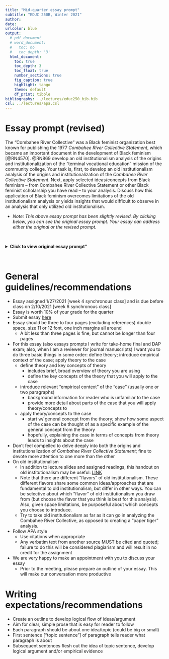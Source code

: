 ```yaml
---
title: "Mid-quarter essay prompt"
subtitle: "EDUC 250B, Winter 2021"
author: 
date: 
urlcolor: blue
output: 
  # pdf_document
  # word_document:
  #   toc: no
  #   toc_depth: '3'
  html_document:
    toc: true
    toc_depth: 3
    toc_float: true
    number_sections: true
    fig_caption: true
    highlight: tango
    theme: default
    df_print: tibble
bibliography: ../lectures/educ250_bib.bib
csl: ../lectures/apa.csl
---
```


# Essay prompt (revised)

<!-- your comment 
The "Combahee River Collective" published the 1977 _Combahee River Collective Statement_, which became an important document in the development of Black feminism. 

-->

The "Combahee River Collective" was a Black feminist organization best known for publishing the 1977 _Combahee River Collective Statement_, which became an important document in the development of Black feminism [@RN4570]. @RN869 develop an old institutionalism analysis of the origins and institutionalization of the "terminal vocational education" mission of the community college. Your task is, first, to develop an old institutionalism analysis of the origins and institutionalization of the _Combahee River Collective Statement_. Next, apply selected ideas/concepts from Black feminism – from Combahee River Collective Statement or other Black feminist scholarship you have read – to your analysis. Discuss how this application of Black feminism overcomes limitations of the old institutionalism analysis or yields insights that would difficult to observe in an analysis that only utilized old institutionalism.

- *Note: This above essay prompt has been slightly revised. By clicking below, you can see the original essay prompt. Your essay can address either the original or the revised prompt.*

<br>

<details><summary>**Click to view original essay prompt"**</summary> 

The "Combahee River Collective" was a Black feminist organization best known for publishing the 1977 _Combahee River Collective Statement_, which became an important document in the development of Black feminism [@RN4570]. @RN869 develop an old institutionalism analysis of the origins and institutionalization of the "terminal vocational education" mission of the community college. Your task is, first, to develop an old institutionalism analysis of the origins and institutionalization of the _Combahee River Collective Statement_. Next, how do the limitations of old institutionalism as a theoretical perspective undermine this analysis? And how can selected ideas/concepts from Black feminism -- from _Combahee River Collective Statement_ or other Black feminist scholarship you have read -- be incorporated to develop a more insightful analysis about the origins of the  _Combahee River Collective Statement_ and/or explanation for why this statement has been so impactful?

</details>
<br>

# General guidelines/recommendations

- Essay assigned 1/27/2021 [week 4 synchronous class] and is due before class on 2/10/2021 [week 6 synchronous class]
- Essay is worth 10% of your grade for the quarter
- Submit essay [here](https://www.dropbox.com/request/Ea4MWcYgHdbXUtrwDBYd)
- Essay should be three to four pages (excluding references) double space, size 11 or 12 font, one inch margins all around
  - A bit less than three pages is fine, but cannot be longer than four pages
- For this essay (also essays prompts I write for take-home final and DAP exam; also, when I am a reviewer for journal manuscripts) I want you to do three basic things in some order: define theory; introduce empirical context of the case; apply theory to the case
  - define theory and key concepts of theory
    - includes brief, broad overview of theory you are using
    - define the key concepts of the theory that you will apply to the case
  - introduce relevant "empirical context" of the "case" (usually one or two paragraphs)
    - background information for reader who is unfamiliar to the case
    - provide more detail about parts of the case that you will apply theory/concepts to
  - apply theory/concepts to the case
    - start w/ general concept from the theory; show how some aspect of the case can be thought of as a specific example of the general concept from the theory
    - hopefully, explaining the case in terms of concepts from theory leads to insights about the case
- Don't feel compelled to delve deeply into both the origins and institutionalization of _Combahee River Collective Statement_; fine to devote more attention to one more than the other
- On old institutionalism
  - In addition to lecture slides and assigned readings, this handout on old institutionalism may be useful: [LINK](https://anyone-can-cook.github.io/orgs_class/lectures/old_institutionalism2/old_institutionalism_overview.html)
  - Note that there are different “flavors” of old institutionalism. These different flavors share some common ideas/approaches that are fundamental to old institutionalism, but differ in other ways. You can be selective about which “flavor” of old institutionalism you draw from (but choose the flavor that you think is best for this analysis). Also, given space limitations, be purposeful about which concepts you choose to introduce.
  - Try to take old institutionalism as far as it can go in analyzing the Combahee River Collective, as opposed to creating a "paper tiger" analysis.
- Follow APA style
  - Use citations when appropriate
  -	Any verbatim text from another source MUST be cited and quoted; failure to do this will be considered plagiarism and will result in no credit for the assignment
- We are very happy to make an appointment with you to discuss your essay
  - Prior to the meeting, please prepare an outline of your essay. This will make our conversation more productive

# Writing expectations/recommendations

- Create an outline to develop logical flow of ideas/argument
- Aim for clear, simple prose that is easy for reader to follow
- Each paragraph should be about one idea/topic (could be big or small)
- First sentence [“topic sentence”] of paragraph tells reader what paragraph is
about
- Subsequent sentences flesh out the idea of topic sentence, develop logical
argument and/or empirical evidence

